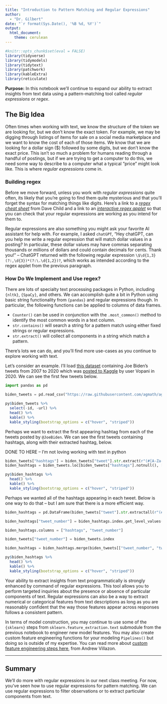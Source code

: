```yaml
---
title: "Introduction to Pattern Matching and Regular Expressions"
author: 
  - "Dr. Gilbert"
date: "`r format(Sys.Date(), '%B %d, %Y')`"
output: 
  html_document:
    theme: cerulean
---
```


```r
#knitr::opts_chunk$set(eval = FALSE)
library(tidyverse)
library(tidymodels)
library(tidytext)
library(patchwork)
library(kableExtra)
library(reticulate)
```

**Purpose:** In this notebook we'll continue to expand our ability to extract insights from text data using a pattern-matching tool called *regular expressions* or *regex*.

## The Big Idea

Often times when working with text, we know the structure of the token we are looking for, but we don't know the exact token. For example, we may be digging through listings of items for sale on a social media marketplace and we want to know the cost of each of those items. We know that we are looking for a dollar sign (\$) followed by some digits, but we don't know the exact price. This isn't so much a problem for humans reading through a handful of postings, but if we are trying to get a computer to do this, we need some way to describe to a computer what a typical "price" might look like. This is where *regular expressions* come in.

### Building regex

Before we move forward, unless you work with *regular expressions* quite often, its likely that you're going to find them quite mysterious and that you'll forget the syntax for matching things like digits. Here's a link to a [*regex cheat sheet*](https://cheatography.com/davechild/cheat-sheets/regular-expressions/) from Dave Child and a link to an [*interactive regex applet*](https://regexr.com/) so that you can check that your regular expressions are working as you intend for them to. 

Regular expressions are also something you might ask your favorite AI assistant for help with. For example, I asked `chatGPT`, "Hey chatGPT, can you help me write a regular expression that will match dollar values in a posting? In particular, these dollar values may have commas separating thousands or millions of dollars and could contain decimals for cents. Thank you!" -- ChatGPT returned with the following regular expression `\$\d{1,3}(?:,\d{3})*(?:\.\d{1,2})?`, which works as intended according to the regex applet from the previous paragraph.

### How Do We Implement and Use regex?

There are lots of specialty text processing packages in Python, including `{nltk}`, `{SpaCy}`, and others. We can accomplish quite a bit in Python using basic string functionality from `{pandas}` and regular expressions though. In particular, the following functions can be applied to columns of data frames.

+ `Counter()` can be used in conjunction with the `.most_common()` method to identify the most common words in a text column.
+ `str.contains()` will search a string for a pattern match using either fixed strings or regular expressions.
+ `str.extract()` will collect all components in a string which match a pattern.

There's lots we can do, and you'll find more use-cases as you continue to explore working with text.

Let's consider an example. I'll load [this dataset](https://raw.githubusercontent.com/agmath/agmath.github.io/master/data/classification/biden_tweets.csv) containing Joe Biden's tweets from 2007 to 2020 which was [posted to Kaggle](https://www.kaggle.com/datasets/rohanrao/joe-biden-tweets) by user Vopani in 2020. We can see the first few tweets below.

```python
import pandas as pd

biden_tweets = pd.read_csv("https://raw.githubusercontent.com/agmath/agmath.github.io/master/data/classification/biden_tweets.csv")
```

```r
py$biden_tweets %>%
  select(-id, -url) %>%
  head() %>%
  kable() %>%
  kable_styling(bootstrap_options = c("hover", "striped"))
```

Perhaps we want to extract the first appearing hashtag from each of the tweets posted by `@JoeBiden`. We can see the first tweets containing hashtags, along with their extracted hashtag, below.

DONE TO HERE -- I'm not loving working with text in python

```python
biden_tweets["hashtags"] = biden_tweets["tweet"].str.extract(r"(#[A-Za-z\d-]+)")
biden_hashtags = biden_tweets.loc[biden_tweets["hashtags"].notnull(), ["tweet", "hashtags"]]
```

```r
py$biden_hashtags %>%
  head() %>%
  kable() %>%
  kable_styling(bootstrap_options = c("hover", "striped"))
```

Perhaps we wanted all of the hashtags appearing in each tweet. Below is one way to do that -- but I am sure that there is a more efficient way.

```python
biden_hashtags = pd.DataFrame(biden_tweets["tweet"].str.extractall(r"(#[A-Za-z\d-]+)"))

biden_hashtags["tweet_number"] = biden_hashtags.index.get_level_values(0) 

biden_hashtags.columns = ["hashtags", "tweet_number"]

biden_tweets["tweet_number"] = biden_tweets.index

biden_hashtags = biden_hashtags.merge(biden_tweets[["tweet_number", "tweet"]], how = "left", left_on = "tweet_number", right_on = "tweet_number")
```

```r
py$biden_hashtags %>%
  head() %>%
  kable() %>%
  kable_styling(bootstrap_options = c("hover", "striped"))
```

Your ability to extract insights from text programmatically is strongly enhanced by command of regular expressions. This tool allows you to perform targeted inquiries about the presence or absence of particular components of text. Regular expressions can also be a way to extract numerical or categorical features from text descriptions as long as you are reasonably confident that the way those features appear across responses follows a consistent pattern.

In terms of model construction, you may continue to use some of the `{sklearn}` steps from `sklearn.feature_extraction.text` submodule from the previous notebook to engineer new model features. You may also create custom feature engineering functions for your modeling `Pipelines()` but doing so is outside of my expertise. You can read more about [custom feature engineering steps here](https://www.andrewvillazon.com/custom-scikit-learn-transformers/), from Andrew Villazon.

***

## Summary

We'll do more with regular expressions in our next class meeting. For now, you've seen how to use regular expressions for pattern matching. We can use regular expressions to filter observations or to extract particular components from text.
